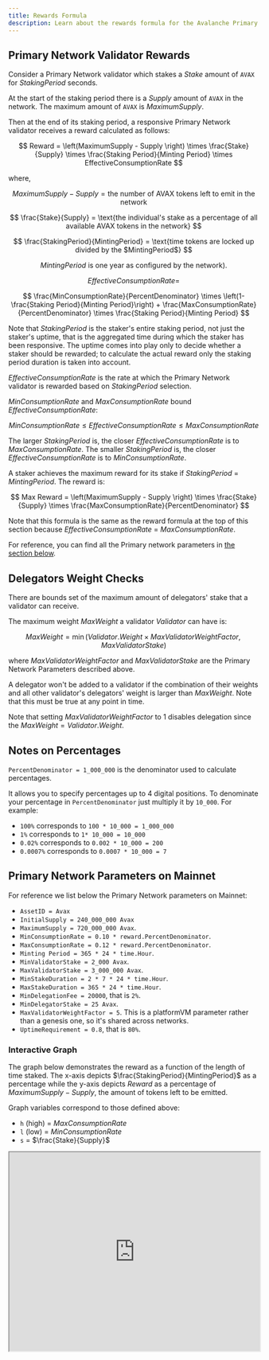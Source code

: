 ```yaml
---
title: Rewards Formula
description: Learn about the rewards formula for the Avalanche Primary Network validator
---
```


## Primary Network Validator Rewards

Consider a Primary Network validator which stakes a $Stake$ amount of `AVAX` for $StakingPeriod$ seconds.

At the start of the staking period there is a $Supply$ amount of `AVAX` in the network. The maximum amount of `AVAX` is $MaximumSupply$.

Then at the end of its staking period, a responsive Primary Network validator receives a reward calculated as follows:

$$
Reward = \left(MaximumSupply - Supply \right) \times \frac{Stake}{Supply} \times \frac{Staking Period}{Minting Period} \times EffectiveConsumptionRate
$$

where,

$$
MaximumSupply - Supply = \text{the number of AVAX tokens left to emit in the network}
$$

$$
\frac{Stake}{Supply} = \text{the individual's stake as a percentage of all available AVAX tokens in the network}
$$

$$
\frac{StakingPeriod}{MintingPeriod} = \text{time tokens are locked up divided by the $MintingPeriod$}
$$

$$
\text{$MintingPeriod$ is one year as configured by the network).}
$$

$$
EffectiveConsumptionRate =
$$

$$
\frac{MinConsumptionRate}{PercentDenominator} \times \left(1- \frac{Staking Period}{Minting Period}\right) + \frac{MaxConsumptionRate}{PercentDenominator} \times \frac{Staking Period}{Minting Period}
$$

Note that $StakingPeriod$ is the staker's entire staking period, not just the staker's uptime, that is the aggregated time during which the staker has been responsive. The uptime comes into play only to decide whether a staker should be rewarded; to calculate the actual reward only the staking period duration is taken into account.

$EffectiveConsumptionRate$ is the rate at which the Primary Network validator is rewarded based on $StakingPeriod$ selection.

$MinConsumptionRate$ and $MaxConsumptionRate$ bound $EffectiveConsumptionRate$:

$$
MinConsumptionRate \leq EffectiveConsumptionRate \leq MaxConsumptionRate
$$

The larger $StakingPeriod$ is, the closer $EffectiveConsumptionRate$ is to $MaxConsumptionRate$. The smaller $StakingPeriod$ is, the closer $EffectiveConsumptionRate$ is to $MinConsumptionRate$.

A staker achieves the maximum reward for its stake if $StakingPeriod$ = $Minting Period$. The reward is:

$$
Max Reward = \left(MaximumSupply - Supply \right) \times \frac{Stake}{Supply} \times \frac{MaxConsumptionRate}{PercentDenominator}
$$

Note that this formula is the same as the reward formula at the top of this section because $EffectiveConsumptionRate$ = $MaxConsumptionRate$.

For reference, you can find all the Primary network parameters in [the section below](#primary-network-parameters-on-mainnet).

## Delegators Weight Checks

There are bounds set of the maximum amount of delegators' stake that a validator can receive.

The maximum weight $MaxWeight$ a validator $Validator$ can have is:

$$
MaxWeight = \min(Validator.Weight \times MaxValidatorWeightFactor, MaxValidatorStake)
$$

where $MaxValidatorWeightFactor$ and $MaxValidatorStake$ are the Primary Network Parameters described above.

A delegator won't be added to a validator if the combination of their weights and all other validator's delegators' weight is larger than $MaxWeight$. Note that this must be true at any point in time.

Note that setting $MaxValidatorWeightFactor$ to 1 disables delegation since the $MaxWeight = Validator.Weight$.

## Notes on Percentages

`PercentDenominator = 1_000_000` is the denominator used to calculate percentages.

It allows you to specify percentages up to 4 digital positions. To denominate your percentage in `PercentDenominator` just multiply it by `10_000`. For example:

- `100%` corresponds to `100 * 10_000 = 1_000_000`
- `1%` corresponds to `1* 10_000 = 10_000`
- `0.02%` corresponds to `0.002 * 10_000 = 200`
- `0.0007%` corresponds to `0.0007 * 10_000 = 7`

## Primary Network Parameters on Mainnet

For reference we list below the Primary Network parameters on Mainnet:

- `AssetID = Avax`
- `InitialSupply = 240_000_000 Avax`
- `MaximumSupply = 720_000_000 Avax`.
- `MinConsumptionRate = 0.10 * reward.PercentDenominator`.
- `MaxConsumptionRate = 0.12 * reward.PercentDenominator`.
- `Minting Period = 365 * 24 * time.Hour`.
- `MinValidatorStake = 2_000 Avax`.
- `MaxValidatorStake = 3_000_000 Avax`.
- `MinStakeDuration = 2 * 7 * 24 * time.Hour`.
- `MaxStakeDuration = 365 * 24 * time.Hour`.
- `MinDelegationFee = 20000`, that is `2%`.
- `MinDelegatorStake = 25 Avax`.
- `MaxValidatorWeightFactor = 5`. This is a platformVM parameter rather than a genesis one, so it's shared across networks.
- `UptimeRequirement = 0.8`, that is `80%`.

### Interactive Graph

The graph below demonstrates the reward as a function of the length of time
staked. The x-axis depicts $\frac{StakingPeriod}{MintingPeriod}$ as a percentage
while the y-axis depicts $Reward$ as a percentage of $MaximumSupply - Supply$,
the amount of tokens left to be emitted.

Graph variables correspond to those defined above:

- `h` (high) = $MaxConsumptionRate$
- `l` (low) = $MinConsumptionRate$
- `s` = $\frac{Stake}{Supply}$

<iframe src="https://www.desmos.com/calculator/uqtank2gcn" width="100%" height="400px"></iframe>
